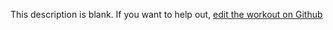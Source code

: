 
  This description is blank. If you want to help out, [edit the workout on Github](https://www.github.com/LiftArcade/exercises/blob/main/exercises/ez-bar-decline-close-grip-skull-crusher-description.mdx)